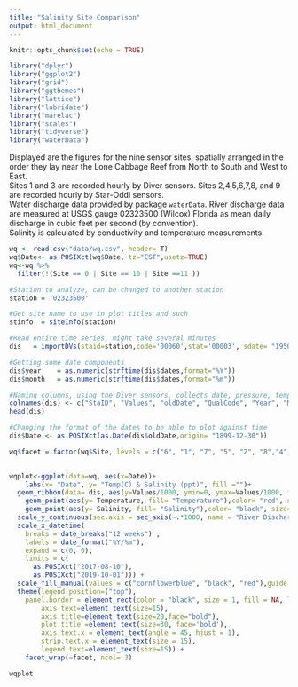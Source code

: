 ---
title: "Salinity Site Comparison"
output: html_document
---

```{r setup, include=FALSE}
knitr::opts_chunk$set(echo = TRUE)

library("dplyr")
library("ggplot2")
library("grid")
library("ggthemes")
library("lattice")
library("lubridate")
library("marelac")
library("scales")
library("tidyverse")
library("waterData")

```
Displayed are the figures for the nine sensor sites, spatially arranged in the order they lay near the Lone Cabbage Reef from North to South and West to East.    
Sites 1 and 3 are recorded hourly by Diver sensors. Sites 2,4,5,6,7,8, and 9 are recorded hourly by Star-Oddi sensors.    
Water discharge data provided by package `waterData`. River discharge data are measured at USGS gauge 02323500 (Wilcox) Florida as mean daily discharge in cubic feet per second (by convention).      
Salinity is calculated by conductivity and temperature measurements.    


```{r importdata, include=FALSE}

wq <- read.csv("data/wq.csv", header= T)
wq$Date<- as.POSIXct(wq$Date, tz="EST",usetz=TRUE)
wq<-wq %>% 
  filter(!(Site == 0 | Site == 10 | Site ==11 ))

```


```{r dis, warning= FALSE,  message=FALSE, results="hide" , include=FALSE}

#Station to analyze, can be changed to another station
station = '02323500'   

#Get site name to use in plot titles and such
stinfo  = siteInfo(station)

#Read entire time series, might take several minutes
dis   = importDVs(staid=station,code='00060',stat='00003', sdate= "1950-01-01") 

#Getting some date components
dis$year    = as.numeric(strftime(dis$dates,format="%Y"))
dis$month   = as.numeric(strftime(dis$dates,format="%m")) 

```


```{r discol, warning= FALSE,  message=FALSE, results="hide", include=FALSE}

#Naming columns, using the Diver sensors, collects date, pressure, temp, conductivity
colnames(dis) <- c("StaID", "Values", "oldDate", "QualCode", "Year", "Month")
head(dis)

#Changing the format of the dates to be able to plot against time
dis$Date <- as.POSIXct(as.Date(dis$oldDate,origin= "1899-12-30"))

```


```{r wq, warning= FALSE,  message=FALSE,include=FALSE}

wq$facet = factor(wq$Site, levels = c("6", "1", "7", "5", "2", "8","4", "3", "9"))
  

wqplot<-ggplot(data=wq, aes(x=Date))+
    labs(x= "Date", y= "Temp(C) & Salinity (ppt)", fill ="")+
  geom_ribbon(data= dis, aes(y=Values/1000, ymin=0, ymax=Values/1000, fill= "River Discharge"), color= "cornflowerblue", alpha=0.5) +
    geom_point(aes(y= Temperature, fill= "Temperature"),color= "red", size=.65)+
    geom_point(aes(y= Salinity, fill= "Salinity"),color= "black", size=.75)+
  scale_y_continuous(sec.axis = sec_axis(~.*1000, name = "River Discharge (cfs)"), limits=c(0,40)) + 
  scale_x_datetime(
    breaks = date_breaks("12 weeks") ,
    labels = date_format("%Y/%m"),
    expand = c(0, 0),
    limits = c(
      as.POSIXct("2017-08-10"),
      as.POSIXct("2019-10-01"))) +
  scale_fill_manual(values = c("cornflowerblue", "black", "red"),guide = guide_legend(show = TRUE)) +
  theme(legend.position=("top"),
    panel.border = element_rect(color = "black", size = 1, fill = NA, linetype="solid"),
        axis.text=element_text(size=15),
        axis.title=element_text(size=20,face="bold"),
        plot.title =element_text(size=30, face='bold'),
        axis.text.x = element_text(angle = 45, hjust = 1),
        strip.text.x = element_text(size = 15),
        legend.text=element_text(size=15)) +
    facet_wrap(~facet, ncol= 3)
```

```{r wqplot, warning= FALSE, fig.width=20,fig.height=12, echo=FALSE}
wqplot
```

